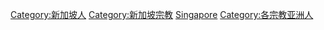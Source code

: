 [[Category:新加坡人|Category:新加坡人]]
[[Category:新加坡宗教|Category:新加坡宗教]]
[[Category:依宗教劃分的各國籍信徒|Singapore]]
[[Category:各宗教亚洲人|Category:各宗教亚洲人]]
